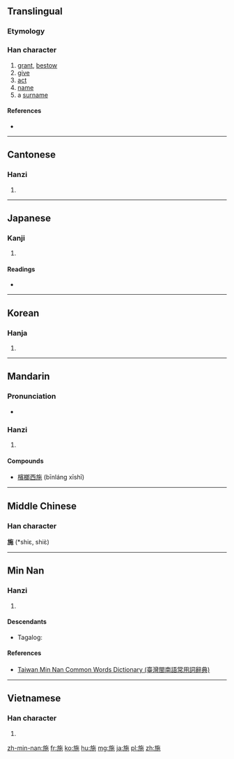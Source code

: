 ==Translingual==

===Etymology===
{{Han compound|㫃|也|c1=s|c2=p|ls=psc}}

===Han character===
{{Han char|rn=70|rad=方|as=05|sn=9|four=0821<sub>2</sub>|canj=卜尸人心木 (YSOPD)|ids=⿰[[方]]⿱[[𠂉]][[也]]}}

# [[grant]], [[bestow]]
# [[give]]
# [[act]]
# [[name]]
# a [[surname]]

====References====
* {{Han ref|kx=0482.010|dkj=13629|dj=0843.100|hdz=32176.060|uh=65BD|ud=26045|bh=AC49|bd=44105}}

----

==Cantonese==

===Hanzi===
{{yue-hanzi|jyut=[[si1]], [[ji6]]|y=si1, yi6}}

# {{defn|lang=yue|sort=方05}}

----

==Japanese==

===Kanji===
{{ja-kanji|grade=c|rs=方05}}

# {{defn|lang=ja|sort=方05}}

====Readings====
* {{ja-readings|goon=[[い]] (i), [[せ]] (se)|kanon=[[い]] (i), [[し]] (shi)|kun=[[ほどこす]] (hodokosu), [[しく]] (shiku)}}

----

==Korean==

===Hanja===
{{ko-hanja|hangeul=[[시]], [[이]]|eumhun=|rv=si, i|mr=si, i|y=si, i}}

# {{defn|lang=ko|sort=方05}}

----

==Mandarin==

===Pronunciation===
* {{audio|Zh-shi.ogg|Audio|lang=cmn}}

===Hanzi===
{{cmn-hanzi|pin=[[shī]] ([[shi1]]), [[yí]] ([[yi2]]), [[shǐ]] ([[shi3]])|wg=shih<sup>1</sup>, i<sup>2</sup>, shih<sup>3</sup>}}

# {{defn|lang=cmn|sort=方05}}

====Compounds====
* [[檳榔西施]] (bīnláng xīshī)

----

==Middle Chinese==
===Han character===
'''施''' (*shiɛ, shiɛ̀)<!--note: asterisk indicates that this character appears more than four times in the 700 poems covered by "T’ang Poetic Vocabulary" by Hugh M. Stimson, Far Eastern Publications, Yale Univ. 1976-->

----

==Min Nan==

===Hanzi===
{{nan-hanzi|tlpa=si, sì}}

# {{defn|lang=nan|sort=方05}}

====Descendants====
* {{qualifier|Hokkien dialect}} Tagalog: {{l|tl|See}}

====References====
*[http://twblg.dict.edu.tw/holodict_new/result_detail.jsp?n_no=5009&curpage=1&sample=%E6%96%BD&radiobutton=1&querytarget=1&limit=20&pagenum=1&rowcount=13 Taiwan Min Nan Common Words Dictionary (臺灣閩南語常用詞辭典)]

----

==Vietnamese==

===Han character===
{{vi-hantu|[[thi]], [[the]], [[thè]], [[thí]], [[thỉ]], [[thị]], [[thia]]|rs=方05}}

# {{defn|lang=vi|sort=方05}}

[[zh-min-nan:施]]
[[fr:施]]
[[ko:施]]
[[hu:施]]
[[mg:施]]
[[ja:施]]
[[pl:施]]
[[zh:施]]